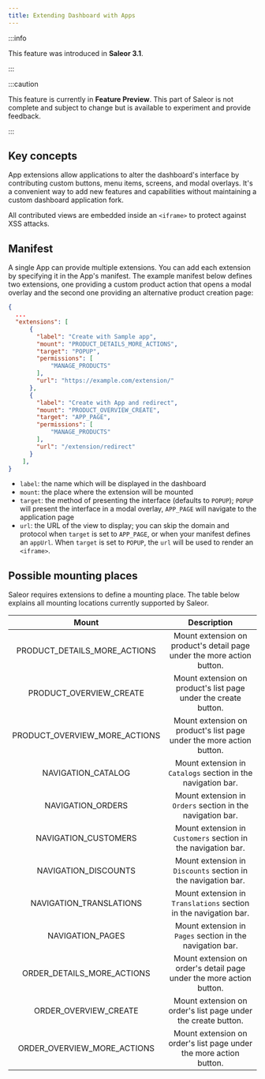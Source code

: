 ```yaml
---
title: Extending Dashboard with Apps
---
```


:::info

This feature was introduced in **Saleor 3.1**.

:::

:::caution

This feature is currently in **Feature Preview**. This part of Saleor is not complete
and subject to change but is available to experiment and provide feedback.

:::

## Key concepts

App extensions allow applications to alter the dashboard's interface by contributing custom buttons, menu items, screens, and modal overlays. It's a convenient way to add new features and capabilities without maintaining a custom dashboard application fork.

All contributed views are embedded inside an `<iframe>` to protect against XSS attacks.

## Manifest

A single App can provide multiple extensions. You can add each extension by specifying it in the App's manifest.
The example manifest below defines two extensions, one providing a custom product action that opens a modal overlay and the second one providing an alternative product creation page:

```json
{
  ...
  "extensions": [
      {
        "label": "Create with Sample app",
        "mount": "PRODUCT_DETAILS_MORE_ACTIONS",
        "target": "POPUP",
        "permissions": [
            "MANAGE_PRODUCTS"
        ],
        "url": "https://example.com/extension/"
      },
      {
        "label": "Create with App and redirect",
        "mount": "PRODUCT_OVERVIEW_CREATE",
        "target": "APP_PAGE",
        "permissions": [
            "MANAGE_PRODUCTS"
        ],
        "url": "/extension/redirect"
      }
    ],
}
```

- `label`: the name which will be displayed in the dashboard
- `mount`: the place where the extension will be mounted
- `target`: the method of presenting the interface (defaults to `POPUP`);
  `POPUP` will present the interface in a modal overlay, `APP_PAGE` will navigate to the application page
- `url`: the URL of the view to display; you can skip the domain and protocol when `target` is set to `APP_PAGE`, or when your manifest defines an `appUrl`.
  When `target` is set to `POPUP`, the `url` will be used to render an `<iframe>`.

## Possible mounting places

Saleor requires extensions to define a mounting place. The table below explains all mounting locations currently supported by Saleor.

|             Mount             |                              Description                               |
| :---------------------------: | :--------------------------------------------------------------------: |
| PRODUCT_DETAILS_MORE_ACTIONS  | Mount extension on product's detail page under the more action button. |
|    PRODUCT_OVERVIEW_CREATE    |    Mount extension on product's list page under the create button.     |
| PRODUCT_OVERVIEW_MORE_ACTIONS |  Mount extension on product's list page under the more action button.  |
|      NAVIGATION_CATALOG       |      Mount extension in `Catalogs` section in the navigation bar.      |
|       NAVIGATION_ORDERS       |       Mount extension in `Orders` section in the navigation bar.       |
|     NAVIGATION_CUSTOMERS      |     Mount extension in `Customers` section in the navigation bar.      |
|     NAVIGATION_DISCOUNTS      |     Mount extension in `Discounts` section in the navigation bar.      |
|    NAVIGATION_TRANSLATIONS    |    Mount extension in `Translations` section in the navigation bar.    |
|       NAVIGATION_PAGES        |       Mount extension in `Pages` section in the navigation bar.        |
|  ORDER_DETAILS_MORE_ACTIONS   |  Mount extension on order's detail page under the more action button.  |
|     ORDER_OVERVIEW_CREATE     |     Mount extension on order's list page under the create button.      |
|  ORDER_OVERVIEW_MORE_ACTIONS  |   Mount extension on order's list page under the more action button.   |
